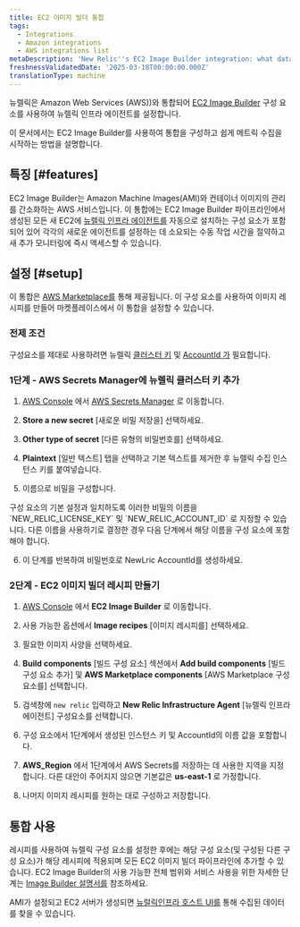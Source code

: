 ```yaml
---
title: EC2 이미지 빌더 통합
tags:
  - Integrations
  - Amazon integrations
  - AWS integrations list
metaDescription: 'New Relic''s EC2 Image Builder integration: what data it reports and how to enable it.'
freshnessValidatedDate: '2025-03-18T00:00:00.000Z'
translationType: machine
---
```


뉴렐릭은 Amazon Web Services (AWS))와 통합되어 [EC2 Image Builder](https://aws.amazon.com/image-builder/) 구성 요소를 사용하여 뉴렐릭 인프라 에이전트를 설정합니다.

이 문서에서는 EC2 Image Builder를 사용하여 통합을 구성하고 쉽게 메트릭 수집을 시작하는 방법을 설명합니다.

## 특징 [#features]

EC2 Image Builder는 Amazon Machine Images(AMI)와 컨테이너 이미지의 관리를 간소화하는 AWS 서비스입니다. 이 통합에는 EC2 Image Builder 파이프라인에서 생성된 모든 새 EC2에 [뉴렐릭 인프라 에이전트를](https://docs.newrelic.com/docs/infrastructure/introduction-infra-monitoring/) 자동으로 설치하는 구성 요소가 포함되어 있어 각각의 새로운 에이전트를 설정하는 데 소요되는 수동 작업 시간을 절약하고 새 추가 모니터링에 즉시 액세스할 수 있습니다.

## 설정 [#setup]

이 통합은 [AWS Marketplace를](https://aws.amazon.com/marketplace/pp/prodview-7l3xgom3n4v7q?sr=0-7&ref_=beagle&applicationId=AWS-Marketplace-Console) 통해 제공됩니다. 이 구성 요소를 사용하여 이미지 레시피를 만들어 마켓플레이스에서 이 통합을 설정할 수 있습니다.

### 전제 조건

구성요소를 제대로 사용하려면 뉴렐릭 [클러스터 키](/docs/apis/intro-apis/new-relic-api-keys/#overview-keys) 및 [AccountId 가](/docs/accounts-partnerships/accounts/account-setup/account-id) 필요합니다.

### 1단계 - AWS Secrets Manager에 뉴렐릭 클러스터 키 추가

1. [AWS Console](console.aws.amazon.com) 에서 [AWS Secrets Manager](https://aws.amazon.com/secrets-manager/) 로 이동합니다.

2. **Store a new secret** \[새로운 비밀 저장을] 선택하세요.

3. **Other type of secret** \[다른 유형의 비밀번호를] 선택하세요.

4. **Plaintext** \[일반 텍스트] 탭을 선택하고 기본 텍스트를 제거한 후 뉴렐릭 수집 인스턴스 키를 붙여넣습니다.

5. 이름으로 비밀을 구성합니다.

<Callout variant="tip">
  구성 요소의 기본 설정과 일치하도록 이러한 비밀의 이름을 `NEW_RELIC_LICENSE_KEY` 및 `NEW_RELIC_ACCOUNT_ID` 로 지정할 수 있습니다. 다른 이름을 사용하기로 결정한 경우 다음 단계에서 해당 이름을 구성 요소에 포함해야 합니다.
</Callout>

6. 이 단계를 반복하여 비밀번호로 NewLric AccountId를 생성하세요.

### 2단계 - EC2 이미지 빌더 레시피 만들기

1. [AWS Console](console.aws.amazon.com) 에서 **EC2 Image Builder** 로 이동합니다.

2. 사용 가능한 옵션에서 **Image recipes** \[이미지 레시피를] 선택하세요.

3. 필요한 이미지 사양을 선택하세요.

4. **Build components** \[빌드 구성 요소] 섹션에서 **Add build components** \[빌드 구성 요소 추가] 및 **AWS Marketplace components** \[AWS Marketplace 구성 요소를] 선택합니다.

5. 검색창에 `new relic` 입력하고 **New Relic Infrastructure Agent** \[뉴렐릭 인프라 에이전트] 구성요소를 선택합니다.

6. 구성 요소에서 1단계에서 생성된 인스턴스 키 및 AccountId의 이름 값을 포함합니다.

7. **AWS\_Region** 에서 1단계에서 AWS Secrets를 저장하는 데 사용한 지역을 지정합니다. 다른 대안이 주어지지 않으면 기본값은 **us-east-1** 로 가정합니다.

8. 나머지 이미지 레시피를 원하는 대로 구성하고 저장합니다.

## 통합 사용

레시피를 사용하여 뉴렐릭 구성 요소를 설정한 후에는 해당 구성 요소(및 구성된 다른 구성 요소)가 해당 레시피에 적용되며 모든 EC2 이미지 빌더 파이프라인에 추가할 수 있습니다. EC2 Image Builder의 사용 가능한 전체 범위와 서비스 사용을 위한 자세한 단계는 [Image Builder 설명서를](https://docs.aws.amazon.com/imagebuilder/latest/userguide/what-is-image-builder.html) 참조하세요.

AMI가 설정되고 EC2 서버가 생성되면 [뉴럴릭인프라 호스트 UI를](https://docs.newrelic.com/docs/infrastructure/infrastructure-data/infrastructure-ui-pages/infra-hosts-ui-page/) 통해 수집된 데이터를 찾을 수 있습니다.